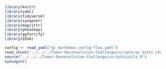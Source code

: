 

```r
library(knitr)
library(yaml)
library(tidyverse)
library(synapser)
library(magrittr)
library(pheatmap)
library(ggfortify)
library(GSVA)

config <- read_yaml("qc_markdown_config-flow.yaml")
read_chunk('../../../Tumor-Deconvolution-Challenge/scripts/qc_knitr_chunks.R')
source("../../../Tumor-Deconvolution-Challenge/scripts/utils.R")
synLogin()
```

```r
```

```r
```

```r
```

```r
```
 
```r
```

